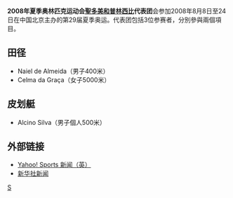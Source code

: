 {{Infobox Country Olympics
|NOC=STP
|games=2008年夏季
|competitors=3
|sports=2
|flagbearer=
|officials=
}}

'''2008年夏季奥林匹克运动会[[聖多美和普林西比|聖多美和普林西比]]代表团'''会参加2008年8月8日至24日在中国北京主办的第29届夏季奥运。代表团包括3位参赛者，分別參與兩個項目。

== 田径 ==
*Naiel de Almeida（男子400米）
*Celma da Graça（女子5000米）

== 皮划艇 ==
*Alcino Silva（男子個人500米）

== 外部链接 ==
*[http://uk.eurosport.yahoo.com/25012008/58/cambodian-officials-outnumber-athletes.html Yahoo! Sports 新闻（英）]{{Wayback|url=http://uk.eurosport.yahoo.com/25012008/58/cambodian-officials-outnumber-athletes.html |date=20190822001626 }}
*[http://news.xinhuanet.com/english/2008-05/30/content_8282290.htm 新华社新闻]{{Wayback|url=http://news.xinhuanet.com/english/2008-05/30/content_8282290.htm |date=20160304051420 }}

{{NOCin2008SummerOlympics}}

[[Category:2008年夏季奧林匹克運動會代表團|S]]